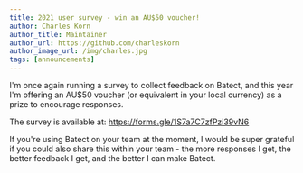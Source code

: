 ```yaml
---
title: 2021 user survey - win an AU$50 voucher!
author: Charles Korn
author_title: Maintainer
author_url: https://github.com/charleskorn
author_image_url: /img/charles.jpg
tags: [announcements]
---
```


I'm once again running a survey to collect feedback on Batect, and this year I'm offering an AU$50 voucher (or equivalent in your local currency) as a prize to encourage responses.

The survey is available at: https://forms.gle/1S7a7C7zfPzi39vN6

If you're using Batect on your team at the moment, I would be super grateful if you could also share this within your team - the more responses I get, the better feedback I get,
and the better I can make Batect.
